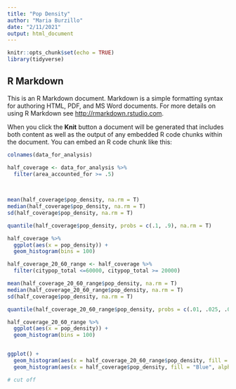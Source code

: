 ```yaml
---
title: "Pop Density"
author: "Maria Burzillo"
date: "2/11/2021"
output: html_document
---
```


```r
knitr::opts_chunk$set(echo = TRUE)
library(tidyverse)
```

## R Markdown

This is an R Markdown document. Markdown is a simple formatting syntax for authoring HTML, PDF, and MS Word documents. For more details on using R Markdown see <http://rmarkdown.rstudio.com>.

When you click the **Knit** button a document will be generated that includes both content as well as the output of any embedded R code chunks within the document. You can embed an R code chunk like this:

```r

colnames(data_for_analysis)

half_coverage <- data_for_analysis %>%
  filter(area_accounted_for >= .5)

  
  
mean(half_coverage$pop_density, na.rm = T)
median(half_coverage$pop_density, na.rm = T)
sd(half_coverage$pop_density, na.rm = T)

quantile(half_coverage$pop_density, probs = c(.1, .9), na.rm = T)
```
```r
half_coverage %>%
  ggplot(aes(x = pop_density)) +
  geom_histogram(bins = 100)
```

```r
half_coverage_20_60_range <- half_coverage %>%
  filter(citypop_total <=60000, citypop_total >= 20000)

mean(half_coverage_20_60_range$pop_density, na.rm = T)
median(half_coverage_20_60_range$pop_density, na.rm = T)
sd(half_coverage$pop_density, na.rm = T)

quantile(half_coverage_20_60_range$pop_density, probs = c(.01, .025, .03, .04,.05, .25, .75, .9, .99, 1), na.rm = T)

half_coverage_20_60_range %>%
  ggplot(aes(x = pop_density)) +
  geom_histogram(bins = 100)


ggplot() +
  geom_histogram(aes(x = half_coverage_20_60_range$pop_density, fill = "Red", alpha =.5)) +
  geom_histogram(aes(x = half_coverage$pop_density, fill = "Blue", alpha = .5)) 

# cut off 

```

